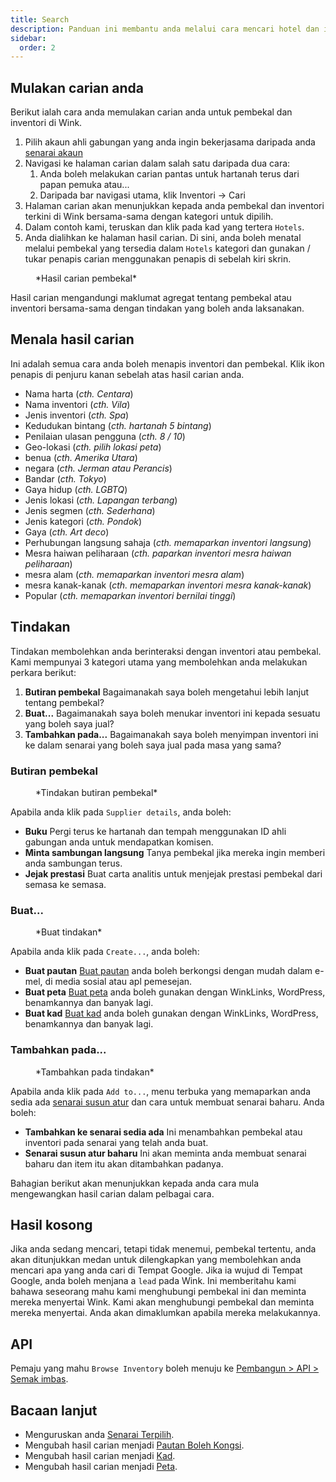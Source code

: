 ```yaml
---
title: Search
description: Panduan ini membantu anda melalui cara mencari hotel dan inventori.
sidebar:
  order: 2
---
```


## Mulakan carian anda

Berikut ialah cara anda memulakan carian anda untuk pembekal dan inventori di Wink.

1. Pilih akaun ahli gabungan yang anda ingin bekerjasama daripada anda [senarai akaun](https://studio.wink.travel/company/list)
2. Navigasi ke halaman carian dalam salah satu daripada dua cara:
   1. Anda boleh melakukan carian pantas untuk hartanah terus dari papan pemuka atau...
   2. Daripada bar navigasi utama, klik Inventori → Cari
3. Halaman carian akan menunjukkan kepada anda pembekal dan inventori terkini di Wink bersama-sama dengan kategori untuk dipilih.
4. Dalam contoh kami, teruskan dan klik pada kad yang tertera `Hotels`.
5. Anda dialihkan ke halaman hasil carian. Di sini, anda boleh menatal melalui pembekal yang tersedia dalam `Hotels` kategori dan gunakan / tukar penapis carian menggunakan penapis di sebelah kiri skrin.

<figure>
  <CloudinaryImage width="700" height="570" resize="scale" quality="best" alt="Hasil carian" src="academy/search-results" errorImage="noimage_opaque_nyrtl0.png" />

  <figcaption>*Hasil carian pembekal*</figcaption>
</figure>


Hasil carian mengandungi maklumat agregat tentang pembekal atau inventori bersama-sama dengan tindakan yang boleh anda laksanakan.

## Menala hasil carian

Ini adalah semua cara anda boleh menapis inventori dan pembekal. Klik ikon penapis di penjuru kanan sebelah atas hasil carian anda.

* Nama harta (*cth. Centara*)
* Nama inventori (*cth. Vila*)
* Jenis inventori (*cth. Spa*)
* Kedudukan bintang (*cth. hartanah 5 bintang*)
* Penilaian ulasan pengguna (*cth. 8 / 10*)
* Geo-lokasi (*cth. pilih lokasi peta*)
* benua (*cth. Amerika Utara*)
* negara (*cth. Jerman atau Perancis*)
* Bandar (*cth. Tokyo*)
* Gaya hidup (*cth. LGBTQ*)
* Jenis lokasi (*cth. Lapangan terbang*)
* Jenis segmen (*cth. Sederhana*)
* Jenis kategori (*cth. Pondok*)
* Gaya (*cth. Art deco*)
* Perhubungan langsung sahaja (*cth. memaparkan inventori langsung*)
* Mesra haiwan peliharaan (*cth. paparkan inventori mesra haiwan peliharaan*)
* mesra alam (*cth. memaparkan inventori mesra alam*)
* mesra kanak-kanak (*cth. memaparkan inventori mesra kanak-kanak*)
* Popular (*cth. memaparkan inventori bernilai tinggi*)

## Tindakan

Tindakan membolehkan anda berinteraksi dengan inventori atau pembekal. Kami mempunyai 3 kategori utama yang membolehkan anda melakukan perkara berikut:

1. **Butiran pembekal** Bagaimanakah saya boleh mengetahui lebih lanjut tentang pembekal?
2. **Buat...** Bagaimanakah saya boleh menukar inventori ini kepada sesuatu yang boleh saya jual?
3. **Tambahkan pada...** Bagaimanakah saya boleh menyimpan inventori ini ke dalam senarai yang boleh saya jual pada masa yang sama?

### Butiran pembekal

<figure>
  <CloudinaryImage width="350" height="190" resize="scale" quality="best" alt="Butiran pembekal" src="academy/supplier-details" errorImage="noimage_opaque_nyrtl0.png" />

  <figcaption>*Tindakan butiran pembekal*</figcaption>
</figure>


Apabila anda klik pada `Supplier details`, anda boleh:

* **Buku** Pergi terus ke hartanah dan tempah menggunakan ID ahli gabungan anda untuk mendapatkan komisen.
* **Minta sambungan langsung** Tanya pembekal jika mereka ingin memberi anda sambungan terus.
* **Jejak prestasi** Buat carta analitis untuk menjejak prestasi pembekal dari semasa ke semasa.

### Buat...

<figure>
  <CloudinaryImage width="350" height="238" resize="scale" quality="best" alt="Tindakan" src="academy/inventory-actions" errorImage="noimage_opaque_nyrtl0.png" />

  <figcaption>*Buat tindakan*</figcaption>
</figure>


Apabila anda klik pada `Create...`, anda boleh:

* **Buat pautan** [Buat pautan](/studio/shareable-links) anda boleh berkongsi dengan mudah dalam e-mel, di media sosial atau apl pemesejan.
* **Buat peta** [Buat peta](/studio/maps) anda boleh gunakan dengan WinkLinks, WordPress, benamkannya dan banyak lagi.
* **Buat kad** [Buat kad](/studio/cards) anda boleh gunakan dengan WinkLinks, WordPress, benamkannya dan banyak lagi.

### Tambahkan pada...

<figure>
  <CloudinaryImage width="350" height="203" resize="scale" quality="best" alt="Tindakan" src="academy/add-to" errorImage="noimage_opaque_nyrtl0.png" />

  <figcaption>*Tambahkan pada tindakan*</figcaption>
</figure>


Apabila anda klik pada `Add to...`, menu terbuka yang memaparkan anda sedia ada [senarai susun atur](/studio/curated-lists) dan cara untuk membuat senarai baharu. Anda boleh:

* **Tambahkan ke senarai sedia ada** Ini menambahkan pembekal atau inventori pada senarai yang telah anda buat.
* **Senarai susun atur baharu** Ini akan meminta anda membuat senarai baharu dan item itu akan ditambahkan padanya.

Bahagian berikut akan menunjukkan kepada anda cara mula mengewangkan hasil carian dalam pelbagai cara.

## Hasil kosong

Jika anda sedang mencari, tetapi tidak menemui, pembekal tertentu, anda akan ditunjukkan medan untuk dilengkapkan yang membolehkan anda mencari apa yang anda cari di Tempat Google. Jika ia wujud di Tempat Google, anda boleh menjana a `lead` pada Wink.
Ini memberitahu kami bahawa seseorang mahu kami menghubungi pembekal ini dan meminta mereka menyertai Wink. Kami akan menghubungi pembekal dan meminta mereka menyertai. Anda akan dimaklumkan apabila mereka melakukannya.

## API

Pemaju yang mahu `Browse Inventory` boleh menuju ke [Pembangun > API > Semak imbas](/developers/apis/#browse-api).

## Bacaan lanjut

* Menguruskan anda [Senarai Terpilih](/studio/curated-lists).
* Mengubah hasil carian menjadi [Pautan Boleh Kongsi](/studio/shareable-links).
* Mengubah hasil carian menjadi [Kad](/studio/cards).
* Mengubah hasil carian menjadi [Peta](/studio/maps).

